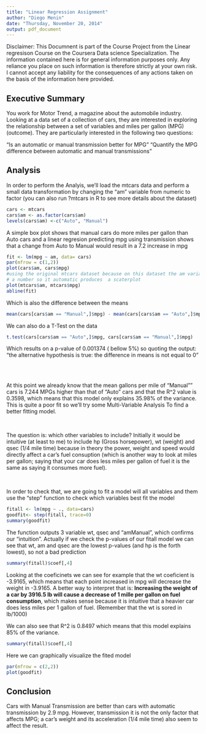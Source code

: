 ```yaml
---
title: "Linear Regression Assignment"
author: "Diego Menin"
date: "Thursday, November 20, 2014"
output: pdf_document
---
```


Disclaimer: This Documnent is part of the Course Project from the Linear regresison Course on the Coursera Data science Specialization. The information contained here is for general information purposes only. Any reliance you place on such information is therefore strictly at your own risk. I cannot accept any liability for the consequences of any actions taken on the basis of the information here provided.

## Executive Summary
You work for Motor Trend, a magazine about the automobile industry. Looking at a data set of a collection of cars, they are interested in exploring the relationship between a set of variables and miles per gallon (MPG) (outcome). They are particularly interested in the following two questions:

"Is an automatic or manual transmission better for MPG"
"Quantify the MPG difference between automatic and manual transmissions"


## Analysis

In order to perform the Analyis, we'll load the mtcars data and perform a small data transformation by changing the "am" variable from numeric to factor (you can also run ?mtcars in R to see more details about the dataset)

```r
cars <- mtcars
cars$am <- as.factor(cars$am)
levels(cars$am) <-c("Auto", "Manual")
```


A simple box plot shows that manual cars do more miles per gallon than Auto cars and  a linear regresion predicting mpg using transmission shows that a change from Auto to Manual would result in a 7.2 increase in mpg

```r
fit <- lm(mpg ~ am, data= cars)
par(mfrow = c(1,2))
plot(cars$am, cars$mpg)
#using the original mtcars dataset because on this dataset the am variable is
# a number so it automatic produces  a scaterplot
plot(mtcars$am, mtcars$mpg) 
abline(fit)
```

Which is also the difference between the means
```r
mean(cars[cars$am == "Manual",]$mpg) - mean(cars[cars$am == "Auto",]$mpg)
```

We can also do a T-Test on the data
```r
t.test(cars[cars$am == "Auto",]$mpg, cars[cars$am == "Manual",]$mpg) 
```

Which results on a p-value of 0.001374 ( bellow 5%) so quoting the output: "the alternative hypothesis is true: the difference in means is not equal to 0"

<br/><br/>

At this point we already know that the mean gallons per mile of "Manual"" cars is 7.244 MPGs higher than that of "Auto" cars and that the R^2 value is 0.3598, which means that this model only explains 35.98% of the variance. This is quite a  poor fit so we'll try some Multi-Variable Analysis To find a better fitting model.

<br/>

The question is: which other variables to include?
Initially it would be intuitive (at least to me) to include hp (Gross horsepower), wt (weight) and qsec (1/4 mile time) because in theory the power, weight and speed would directly affect a car's fuel consuption (which is another way to look at miles per gallon; saying that your car does less miles per gallon of fuel it is the same as saying it consumes more fuel).

<br/>

In order to check that, we are going to fit a model will all variables and them use the "step" function to check which variables best fit the model

```r
fitall <- lm(mpg ~ ., data=cars)
goodfit<- step(fitall, trace=0)
summary(goodfit)
```

The function outputs 3 variable wt, qsec and "amManual", which confirms our "intuition".
Actually if we check the p-values of our fitall model we can see that wt, am and qsec are the lowest p-values (and hp is the forth lowest), so not a bad prediction
```r
summary(fitall)$coef[,4]
```

Looking at the coeficinets we can see for example that the wt coeficient is -3.9165, which means that each point increased in mpg will decrease the weight in -3.9165. A better way to interpret that is: **Increasing the weight of a car by 3916.5 lb  will cause a decrease of 1 mille per gallon on  fuel consumption**, which makes sense because it is intuitive that a heavier car does less miles per 1 gallon of fuel. (Remember that the wt is sored in lb/1000)

We can also see that R^2 is 0.8497 which means that this model explains 85% of the variance.

```r
summary(fitall)$coef[,4]
```


Here we can graphically visualize the fited model
```r
par(mfrow = c(2,2))
plot(goodfit)
```

## Conclusion

Cars with Manual Transmission are better than cars with automatic transmission by 2.9 mpg. However, transmission it is not the only factor that affects MPG; a car's weight and its acceleration (1/4 mile time) also seem to affect the result.

